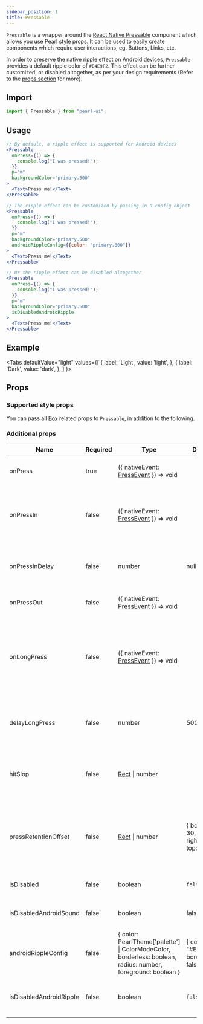 ```yaml
---
sidebar_position: 1
title: Pressable
---
```


`Pressable` is a wrapper around the [React Native Pressable](https://reactnative.dev/docs/pressable) component which allows you use Pearl style props.
It can be used to easily create components which require user interactions, eg. Buttons, Links, etc.

In order to preserve the native ripple effect on Android devices, `Pressable` provides a default ripple color of `#E4E9F2`. This effect can be further customized, or disabled
altogether, as per your design requirements (Refer to the [props section](#props) for more).

## Import

```jsx
import { Pressable } from "pearl-ui";
```

## Usage

```jsx
// By default, a ripple effect is supported for Android devices
<Pressable
  onPress={() => {
    console.log("I was pressed!");
  }}
  p="m"
  backgroundColor="primary.500"
>
  <Text>Press me!</Text>
</Pressable>

// The ripple effect can be customized by passing in a config object
<Pressable
  onPress={() => {
    console.log("I was pressed!");
  }}
  p="m"
  backgroundColor="primary.500"
  androidRippleConfig={{color: "primary.800"}}
>
  <Text>Press me!</Text>
</Pressable>

// Or the ripple effect can be disabled altogether
<Pressable
  onPress={() => {
    console.log("I was pressed!");
  }}
  p="m"
  backgroundColor="primary.500"
  isDisabledAndroidRipple
>
  <Text>Press me!</Text>
</Pressable>
```

## Example


<Tabs
  defaultValue="light"
  values={[
    { label: 'Light', value: 'light', },
    { label: 'Dark', value: 'dark', },
  ]
}>
<TabItem value="light">

<Snack snackId="@agrawal-rohit/pressable-light" />

</TabItem>

<TabItem value="dark">

<Snack snackId="@agrawal-rohit/pressable-dark" />

</TabItem>
</Tabs>

## Props

### Supported style props

You can pass all [Box](../common/Box) related props to `Pressable`, in addition to the following.

### Additional props

| Name                    | Required | Type                                                                                                                | Default                                      | Description                                                                                                                     |
| ----------------------- | -------- | ------------------------------------------------------------------------------------------------------------------- | -------------------------------------------- | ------------------------------------------------------------------------------------------------------------------------------- |
| onPress                 | true     | <t>({ nativeEvent: [PressEvent](https://reactnative.dev/docs/pressevent) }) => void</t>                             |                                              | Function to call when the component is pressed.                                                                                 |
| onPressIn               | false    | <t>({ nativeEvent: [PressEvent](https://reactnative.dev/docs/pressevent) }) => void</t>                             |                                              | Called immediately when a touch is engaged, before `onPressOut` and `onPress`.                                                  |
| onPressInDelay          | false    | <t>number</t>                                                                                                       | null                                         | Duration (in milliseconds) to wait after press down before calling onPressIn.                                                   |
| onPressOut              | false    | <t>({ nativeEvent: [PressEvent](https://reactnative.dev/docs/pressevent) }) => void</t>                             |                                              | Called when a touch is released.                                                                                                |
| onLongPress             | false    | <t>({ nativeEvent: [PressEvent](https://reactnative.dev/docs/pressevent) }) => void</t>                             |                                              | Called if the time after onPressIn lasts longer than 500 milliseconds. This time period can be customized with `delayLongPress` |
| delayLongPress          | false    | <t>number</t>                                                                                                       | 500                                          | Duration (in milliseconds) from onPressIn before onLongPress is called                                                          |
| hitSlop                 | false    | <t>[Rect](https://reactnative.dev/docs/rect) \| number</t>                                                          |                                              | Sets additional distance outside of element in which a press can be detected.                                                   |
| pressRetentionOffset    | false    | <t>[Rect](https://reactnative.dev/docs/rect) \| number</t>                                                          | { bottom: 30, left: 20, right: 20, top: 20 } | Additional distance outside of this view in which a touch is considered a press before onPressOut is triggered.                 |
| isDisabled              | false    | <t>boolean</t>                                                                                                      | `false`                                      | Whether the press behavior is disabled.                                                                                         |
| isDisabledAndroidSound  | false    | <t>boolean</t>                                                                                                      | false                                        | If true, doesn't play Android system sound on press.                                                                            |
| androidRippleConfig     | false    | <t>{ color: PearlTheme['palette'] \| ColorModeColor, borderless: boolean, radius: number, foreground: boolean }</t> | { color: "#E4E9F2", borderless: false }      | Ripple effect configuration for the android_ripple property.                                                                    |
| isDisabledAndroidRipple | false    | <t>boolean</t>                                                                                                      | `false`                                      | Enables the Android ripple effect and configures its properties.                                                                |
